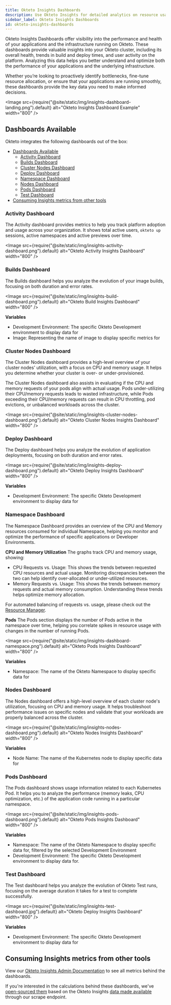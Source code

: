 ```yaml
---
title: Okteto Insights Dashboards
description: Use Okteto Insights for detailed analytics on resource usage, build, and deployment metrics
sidebar_label: Okteto Insights Dashboards
id: okteto-insights-dashboards
---
```



Okteto Insights Dashboards offer visibility into the performance and health of your applications and the infrastructure running on Okteto.
These dashboards provide valuable insights into your Okteto cluster, including its overall health, trends in build and deploy times, and user activity on the platform.
Analyzing this data helps you better understand and optimize both the performance of your applications and the underlying infrastructure.

Whether you’re looking to proactively identify bottlenecks, fine-tune resource allocation, or ensure that your applications are running smoothly, these dashboards provide the key data you need to make informed decisions.

  <Image
    src={require("@site/static/img/insights-dashboard-landing.png").default}
    alt="Okteto Insights Dashboard Example"
    width="800"
  />

## Dashboards Available

Okteto integrates the following dashboards out of the box:

- [Dashboards Available](#dashboards-available)
  - [Activity Dashboard](#activity-dashboard)
  - [Builds Dashboard](#builds-dashboard)
  - [Cluster Nodes Dashboard](#cluster-nodes-dashboard)
  - [Deploy Dashboard](#deploy-dashboard)
  - [Namespace Dashboard](#namespace-dashboard)
  - [Nodes Dashboard](#nodes-dashboard)
  - [Pods Dashboard](#pods-dashboard)
  - [Test Dashboard](#test-dashboard)
- [Consuming Insights metrics from other tools](#consuming-insights-metrics-from-other-tools)

### Activity Dashboard

The Activity dashboard provides metrics to help you track platform adoption and usage across your organization.
It shows total active users, `okteto up` sessions, active namespaces and active previews over time.

<Image
  src={require("@site/static/img/insights-activity-dashboard.png").default}
  alt="Okteto Activity Insights Dashboard"
  width="800"
/>

### Builds Dashboard

The Builds dashboard helps you analyze the evolution of your image builds, focusing on both duration and error rates.

<Image
  src={require("@site/static/img/insights-build-dashboard.png").default}
  alt="Okteto Build Insights Dashboard"
  width="800"
/>

**Variables**

- Development Environment: The specific Okteto Development environment to display data for
- Image: Representing the name of image to display specific metrics for

### Cluster Nodes Dashboard

The Cluster Nodes dashboard provides a high-level overview of your cluster nodes' utilization, with a focus on CPU and memory usage.
It helps you determine whether your cluster is over- or under-provisioned.

The Cluster Nodes dashboard also assists in evaluating if the CPU and memory requests of your pods align with actual usage.
Pods under-utilizing their CPU/memory requests leads to wasted infrastructure, while Pods exceeding their CPU/memory requests can result in CPU throttling, pod evictions, or unbalanced workloads across the cluster.

<Image
  src={require("@site/static/img/insights-cluster-nodes-dashboard.png").default}
  alt="Okteto Cluster Nodes Insights Dashboard"
  width="800"
/>

### Deploy Dashboard

The Deploy dashboard helps you analyze the evolution of application deployments, focusing on both duration and error rates.

<Image
  src={require("@site/static/img/insights-deploy-dashboard.png").default}
  alt="Okteto Deploy Insights Dashboard"
  width="800"
/>

**Variables**

- Development Environment: The specific Okteto Development environment to display data for

### Namespace Dashboard

The Namespace Dashboard provides an overview of the CPU and Memory resources consumed for individual Namespace, helping you monitor and optimize the performance of specific applications or Developer Environments.

**CPU and Memory Utilization**
The graphs track CPU and memory usage, showing:
- CPU Requests vs. Usage: This shows the trends between requested CPU resources and actual usage. Monitoring discrepancies between the two can help identify over-allocated or under-utilized resources.
- Memory Requests vs. Usage: This shows the trends between memory requests and actual memory consumption. Understanding these trends helps optimize memory allocation.

For automated balancing of requests vs. usage, please check out the [Resource Manager](admin/resource-manager.mdx).

**Pods**
The Pods section displays the number of Pods active in the namespace over time, helping you correlate spikes in resource usage with changes in the number of running Pods.


<Image
  src={require("@site/static/img/insights-dashboard-namespace.png").default}
  alt="Okteto Pods Insights Dashboard"
  width="800"
/>

**Variables**

- Namespace: The name of the Okteto Namespace to display specific data for

### Nodes Dashboard

The Nodes dashboard offers a high-level overview of each cluster node's utilization, focusing on CPU and memory usage.
It helps troubleshoot performance issues on specific nodes and validate that your workloads are properly balanced across the cluster.

<Image
  src={require("@site/static/img/insights-nodes-dashboard.png").default}
  alt="Okteto Nodes Insights Dashboard"
  width="800"
/>

**Variables**

- Node Name: The name of the Kubernetes node to display specific data for

### Pods Dashboard

The Pods dashboard shows usage information related to each Kubernetes Pod.
It helps you to analyze the performance (memory leaks, CPU optimization, etc.) of the application code running in a particular namespace.

<Image
  src={require("@site/static/img/insights-pods-dashboard.png").default}
  alt="Okteto Pods Insights Dashboard"
  width="800"
/>

**Variables**

- Namespace: The name of the Okteto Namespace to display specific data for, filtered by the selected Development Environment
- Development Environment: The specific Okteto Development environment to display data for.

### Test Dashboard

The Test dashboard helps you analyze the evolution of Okteto Test runs, focusing on the average duration it takes for a test to complete successfully.

<Image
  src={require("@site/static/img/insights-test-dashboard.jpg").default}
  alt="Okteto Deploy Insights Dashboard"
  width="800"
/>

**Variables**

- Development Environment: The specific Okteto Development environment to display data for


## Consuming Insights metrics from other tools

View our [Okteto Insights Admin Documentation](admin/okteto-insights.mdx) to see all metrics behind the dashboards.

If you're interested in the calculations behind these dashboards, we've [open-sourced them](https://github.com/okteto/insights-dashboards) based on the Okteto Insights [data made available](admin/okteto-insights.mdx#what-data-is-available) through our scrape endpoint.